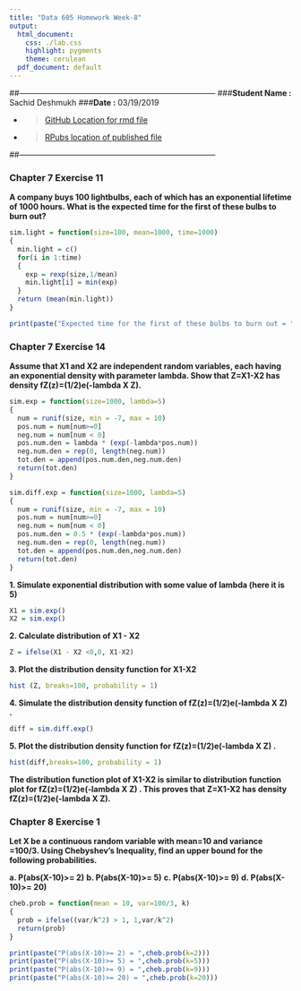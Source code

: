 ```yaml
---
title: "Data 605 Homework Week-8"
output:
  html_document:
    css: ./lab.css
    highlight: pygments
    theme: cerulean
  pdf_document: default
---
```


##---------------------------------------------------------------------------
###**Student Name :** Sachid Deshmukh
###**Date :** 03/19/2019

* > [GitHub Location for rmd 
file](https://github.com/mlforsachid/MSDSQ2Data605/blob/master/Week7/HW-7/SachidVijay.Deshmukh60.Rmd)

* > [RPubs location of published file](http://rpubs.com/sachid/Data605Week7HW)

##---------------------------------------------------------------------------

### Chapter 7 Exercise 11

**A company buys 100 lightbulbs, each of which has an exponential lifetime of 1000 hours. What is the expected time for the first of these bulbs to burn out?**

```r
sim.light = function(size=100, mean=1000, time=1000)
{
  min.light = c()
  for(i in 1:time)
  {
    exp = rexp(size,1/mean)
    min.light[i] = min(exp)
  }
  return (mean(min.light))
}

print(paste("Expected time for the first of these bulbs to burn out = ", sim.light()))
```

### Chapter 7 Exercise 14

**Assume that X1 and X2 are independent random variables, each having an exponential density with parameter lambda. Show that Z=X1-X2 has density fZ(z)=(1/2)e(-lambda X Z).**

```r
sim.exp = function(size=1000, lambda=5)
{
  num = runif(size, min = -7, max = 10)
  pos.num = num[num>=0]
  neg.num = num[num < 0]
  pos.num.den = lambda * (exp(-lambda*pos.num))
  neg.num.den = rep(0, length(neg.num))
  tot.den = append(pos.num.den,neg.num.den)
  return(tot.den)
}

sim.diff.exp = function(size=1000, lambda=5)
{
  num = runif(size, min = -7, max = 10)
  pos.num = num[num>=0]
  neg.num = num[num < 0]
  pos.num.den = 0.5 * (exp(-lambda*pos.num))
  neg.num.den = rep(0, length(neg.num))
  tot.den = append(pos.num.den,neg.num.den)
  return(tot.den)
}
```
**1. Simulate exponential distribution with some value of lambda (here it is 5)**

```r
X1 = sim.exp()
X2 = sim.exp()
```

**2. Calculate distribution of X1 - X2**

```r
Z = ifelse(X1 - X2 <0,0, X1-X2)
```

**3. Plot the distribution density function for X1-X2**

```r
hist (Z, breaks=100, probability = 1)
```

**4. Simulate the distribution density function of fZ(z)=(1/2)e(-lambda X Z) .**

```r
diff = sim.diff.exp()
```

**5. Plot the distribution density function for fZ(z)=(1/2)e(-lambda X Z) .**

```r
hist(diff,breaks=100, probability = 1)
```

**The distribution function plot of X1-X2 is similar to distribution function plot for fZ(z)=(1/2)e(-lambda X Z) . This proves that Z=X1-X2  has density fZ(z)=(1/2)e(-lambda X Z).**

### Chapter 8 Exercise 1

**Let X be a continuous random variable with mean=10 and variance =100/3. Using Chebyshev's Inequality, find an upper bound for the following probabilities.**

**a. P(abs(X-10)>= 2)**
**b. P(abs(X-10)>= 5)**
**c. P(abs(X-10)>= 9)**
**d. P(abs(X-10)>= 20)**

```r
cheb.prob = function(mean = 10, var=100/3, k)
{
  prob = ifelse((var/k^2) > 1, 1,var/k^2)
  return(prob)
}

print(paste("P(abs(X-10)>= 2) = ",cheb.prob(k=2)))
print(paste("P(abs(X-10)>= 5) = ",cheb.prob(k=5)))
print(paste("P(abs(X-10)>= 9) = ",cheb.prob(k=9)))
print(paste("P(abs(X-10)>= 20) = ",cheb.prob(k=20)))
```

